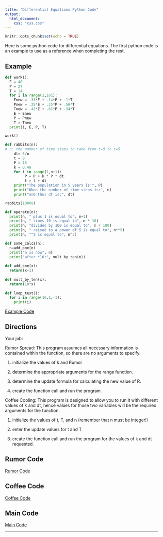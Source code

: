 ```yaml
---
title: "Differential Equations Python Code"
output:
  html_document:
    css: "css.css"
---
```


```r
knitr::opts_chunk$set(echo = TRUE)
```

Here is some python code for differential equations. The first python code is an example to use as a reference when completing the rest. 

## Example

```python


def work():
  E = 40
  P = 27
  T = 14
  for i in range(1,101):
    Enew = .33*E + .14*P + .1*T
    Pnew = .25*E + .25*P + .56*T
    Tnew = .42*E + .61*P + .34*T
    E = Enew
    P = Pnew
    T = Tnew
  print(i, E, P, T)

work()

def rabbits(n):
# n: the number of time steps to take from t=0 to t=5
    dt= 5/n
    t = 0
    P = 15
    k = 0.49
    for i in range(1,n+1):
         P = P + k * P * dt
         t = t + dt
    print("The population in 5 years is:", P)
    print("When the number of time steps is:", n)
    print("and thus dt is:", dt)

rabbits(10000)

def operate(n):
  print(n, " plus 1 is equal to", n+1)
  print(n, " times 10 is equal to", n * 10)
  print(n, "divided by 100 is equal to", n / 100)
  print(n, " raised to a power of 5 is equal to", n**5)
  print(n, "^3 is equal to", n^3)

def some_calcs(n): 
  n=add_one(n) 
  print("n is now", n)
  print("after *10:", mult_by_ten(n))
    
def add_one(x):
  return(x+1)
  
def mult_by_ten(x):
  return(10*x)
    
def loop_test():
  for i in range(10,1,-1):
    print(i)

```

[Example Code](Example.py)

## Directions

Your job:  

Rumor Spread: This program assumes all necessary information is contained within the function, so there are no arguments to specify.

1) initialize the values of k and Rumor

2) determine the appropriate arguments for the range function.

3) determine the update formula for calculating the new value of R.

4) create the function call and run the program.


Coffee Cooling: This program is designed to allow you to run it with different values of k and dt, hence values for those two variables will be the required arguments for the function.

1) initialize the values of t, T, and n (remember that n must be integer!)

2) enter the update values for t and T

3) create the function call and run the program for the values of k and dt requested.

## Rumor Code

[Rumor Code](rumor.py)

## Coffee Code

[Coffee Code](coffee.py)

## Main Code

[Main Code](main1.py)

__________
